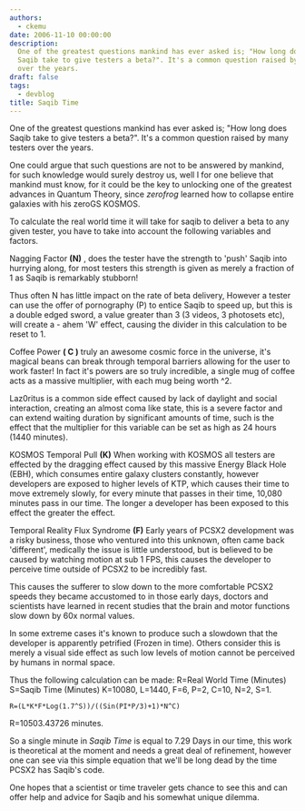 ```yaml
---
authors:
  - ckemu
date: 2006-11-10 00:00:00
description:
  One of the greatest questions mankind has ever asked is; "How long does
  Saqib take to give testers a beta?". It's a common question raised by many testers
  over the years.
draft: false
tags:
  - devblog
title: Saqib Time
---
```


One of the greatest questions mankind has ever asked is; "How long does
Saqib take to give testers a beta?". It's a common question raised by
many testers over the years.

<!-- truncate -->

One could argue that such questions are not to be answered by mankind,
for such knowledge would surely destroy us, well I for one believe that
mankind must know, for it could be the key to unlocking one of the
greatest advances in Quantum Theory, since _zerofrog_ learned how to
collapse entire galaxies with his zeroGS KOSMOS.

To calculate the real world time it will take for saqib to deliver a
beta to any given tester, you have to take into account the following
variables and factors.

Nagging Factor **(N)** , does the tester have the strength to 'push'
Saqib into hurrying along, for most testers this strength is given as
merely a fraction of 1 as Saqib is remarkably stubborn!

Thus often N has little impact on the rate of beta delivery, However a
tester can use the offer of pornography (P) to entice Saqib to speed up,
but this is a double edged sword, a value greater than 3 (3 videos, 3
photosets etc), will create a - ahem 'W' effect, causing the divider in
this calculation to be reset to 1.

Coffee Power **( C )** truly an awesome cosmic force in the universe,
it's magical beans can break through temporal barriers allowing for the
user to work faster! In fact it's powers are so truly incredible, a
single mug of coffee acts as a massive multiplier, with each mug being
worth ^2.

Laz0ritus is a common side effect caused by lack of daylight and social
interaction, creating an almost coma like state, this is a severe factor
and can extend waiting duration by significant amounts of time, such is
the effect that the multiplier for this variable can be set as high as
24 hours (1440 minutes).

KOSMOS Temporal Pull **(K)** When working with KOSMOS all testers are
effected by the dragging effect caused by this massive Energy Black Hole
(EBH), which consumes entire galaxy clusters constantly, however
developers are exposed to higher levels of KTP, which causes their time
to move extremely slowly, for every minute that passes in their time,
10,080 minutes pass in our time. The longer a developer has been exposed
to this effect the greater the effect.

Temporal Reality Flux Syndrome **(F)** Early years of PCSX2 development
was a risky business, those who ventured into this unknown, often came
back 'different', medically the issue is little understood, but is
believed to be caused by watching motion at sub 1 FPS, this causes the
developer to perceive time outside of PCSX2 to be incredibly fast.

This causes the sufferer to slow down to the more comfortable PCSX2
speeds they became accustomed to in those early days, doctors and
scientists have learned in recent studies that the brain and motor
functions slow down by 60x normal values.

In some extreme cases it's known to produce such a slowdown that the
developer is apparently petrified (Frozen in time). Others consider this
is merely a visual side effect as such low levels of motion cannot be
perceived by humans in normal space.

Thus the following calculation can be made:
R=Real World Time (Minutes)
S=Saqib Time (Minutes)
K=10080, L=1440, F=6, P=2, C=10, N=2, S=1.

`R=(L*K*F*Log(1.7^S))/((Sin(PI*P/3)+1)*N^C)`

R=10503.43726 minutes.

So a single minute in _Saqib Time_ is equal to 7.29 Days in our time,
this work is theoretical at the moment and needs a great deal of
refinement, however one can see via this simple equation that we'll be
long dead by the time PCSX2 has Saqib's code.

One hopes that a scientist or time traveler gets chance to see this and
can offer help and advice for Saqib and his somewhat unique dilemma.
